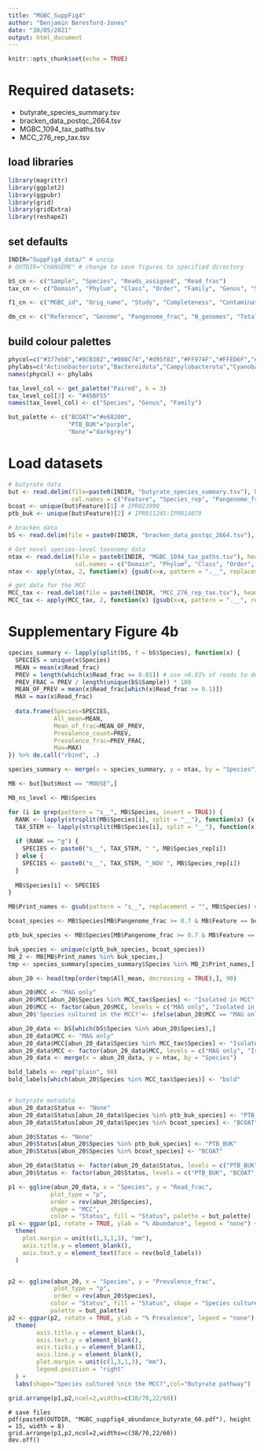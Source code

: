 ```yaml
---
title: "MGBC_SuppFig4"
author: "Benjamin Beresford-Jones"
date: "30/05/2021"
output: html_document
---
```


```r
knitr::opts_chunk$set(echo = TRUE)
```

# Required datasets:
- butyrate_species_summary.tsv
- bracken_data_postqc_2664.tsv
- MGBC_1094_tax_paths.tsv
- MCC_276_rep_tax.tsv

## load libraries
```r
library(magrittr)
library(ggplot2)
library(ggpubr)
library(grid)
library(gridExtra)
library(reshape2)
```

## set defaults
```r
INDIR="SuppFig4_data/" # unzip
# OUTDIR="CHANGEME" # change to save figures to specified directory

bS_cn <- c("Sample", "Species", "Reads_assigned", "Read_frac")
tax_cn <- c("Domain", "Phylum", "Class", "Order", "Family", "Genus", "Species")

f1_cn <- c("MGBC_id", "Orig_name", "Study", "Completeness", "Contamination", "Size", "N_contigs", "N50", "MCL", "QS", "CMseq", "Qual_level", "Lowest_tax_gtdb", "Lowest_tax_rank", "GTDB_taxonomy")

dm_cn <- c("Reference", "Genome", "Pangenome_frac", "N_genomes", "Total_genomes", "Mean_seq_id", "Max_seq_id", "Min_seq_id", "Mean_bit_score", "Clus_90_rep", "Species", "Host", "Taxonomy")
```

## build colour palettes
```r
phycol=c("#377eb8","#8CB302","#008C74","#d95f02","#FF974F","#FFED6F","#FDCDAC","#ffd92f","#e22426","#B3B3B3","#FBB4AE","#984ea3","#35478C","#7FC97F","#FF73C5","#BF5693")
phylabs=c("Actinobacteriota","Bacteroidota","Campylobacterota","Cyanobacteria","Deferribacterota","Desulfobacterota","Elusimicrobiota","Firmicutes","Firmicutes_A","Firmicutes_B","Firmicutes_C","Proteobacteria","Spirochaetota","Thermotogota","Verrucomicrobiota","Verrucomicrobiota_A")
names(phycol) <- phylabs

tax_level_col <- get_palette("Paired", k = 3)
tax_level_col[3] <- "#45BF55"
names(tax_level_col) <- c("Species", "Genus", "Family")

but_palette <- c("BCOAT"="#e68200",
                 "PTB_BUK"="purple", 
                 "None"="darkgrey")
```

# Load datasets
```r
# butyrate data
but <- read.delim(file=paste0(INDIR, "butyrate_species_summary.tsv"), header=F, 
                  col.names = c("Feature", "Species_rep", "Pangenome_frac", "Positive_genomes", "Total_genomes", "Species", "Host", "Taxonomy"))
bcoat <- unique(but$Feature)[1] # IPR023990
ptb_buk <- unique(but$Feature)[2] # IPR011245:IPR014079

# bracken data
bS <- read.delim(file = paste0(INDIR, "bracken_data_postqc_2664.tsv"), header = TRUE)

# Get novel species-level taxonomy data
ntax <- read.delim(file = paste0(INDIR, "MGBC_1094_tax_paths.tsv"), header = FALSE, 
                   col.names = c("Domain", "Phylum", "Class", "Order", "Family", "Genus", "Species"))
ntax <- apply(ntax, 2, function(x) {gsub(x=x, pattern = ".__", replacement = "")} ) %>% as.data.frame

# get data for the MCC
MCC_tax <- read.delim(file = paste0(INDIR, "MCC_276_rep_tax.tsv"), header = FALSE, col.names = c("MGBC", tax_cn))
MCC_tax <- apply(MCC_tax, 2, function(x) {gsub(x=x, pattern = ".__", replacement = "")} ) %>% as.data.frame
```


# Supplementary Figure 4b

```r
species_summary <- lapply(split(bS, f = bS$Species), function(x) {
  SPECIES = unique(x$Species)
  MEAN = mean(x$Read_frac)
  PREV = length(which(x$Read_frac >= 0.01)) # use >0.01% of reads to define prevalence # checkes using 0.1 -> max prev ~70%
  PREV_FRAC = PREV / length(unique(bS$Sample)) * 100
  MEAN_OF_PREV = mean(x$Read_frac[which(x$Read_frac >= 0.1)])
  MAX = max(x$Read_frac)
  
  data.frame(Species=SPECIES,
             All_mean=MEAN,
             Mean_of_frac=MEAN_OF_PREV,
             Prevalence_count=PREV,
             Prevalence_frac=PREV_FRAC,
             Max=MAX)
}) %>% do.call("rbind", .)

species_summary <- merge(x = species_summary, y = ntax, by = "Species")
```

```r
MB <- but[but$Host == "MOUSE",]

MB_ns_level <- MB$Species

for (i in grep(pattern = "s__", MB$Species, invert = TRUE)) {
  RANK <- lapply(strsplit(MB$Species[i], split = "__"), function(x) {x[1]}) %>% unlist
  TAX_STEM <- lapply(strsplit(MB$Species[i], split = "__"), function(x) {x[2]}) %>% unlist
  
  if (RANK == "g") {
    SPECIES <- paste0("s__", TAX_STEM, " ", MB$Species_rep[i])
  } else {
    SPECIES <- paste0("s__", TAX_STEM, "_NOV ", MB$Species_rep[i])
  }
  
  MB$Species[i] <- SPECIES
}

MB$Print_names <- gsub(pattern = "s__", replacement = "", MB$Species) # all names should be species-level

bcoat_species <- MB$Species[MB$Pangenome_frac >= 0.7 & MB$Feature == bcoat] %>% gsub(pattern = "s__", replacement = "")

ptb_buk_species <- MB$Species[MB$Pangenome_frac >= 0.7 & MB$Feature == ptb_buk] %>% gsub(pattern = "s__", replacement = "")
```


```r
buk_species <- unique(c(ptb_buk_species, bcoat_species))
MB_2 <- MB[MB$Print_names %in% buk_species,]
tmp <- species_summary[species_summary$Species %in% MB_2$Print_names,]

abun_20 <- head(tmp[order(tmp$All_mean, decreasing = TRUE),], 90)

abun_20$MCC <- "MAG only"
abun_20$MCC[abun_20$Species %in% MCC_tax$Species] <- "Isolated in MCC"
abun_20$MCC <- factor(abun_20$MCC, levels = c("MAG only", "Isolated in MCC"))
abun_20$'Species cultured in the MCC?'<- ifelse(abun_20$MCC == "MAG only", "No", "Yes")

abun_20_data <- bS[which(bS$Species %in% abun_20$Species),]
abun_20_data$MCC <- "MAG only"
abun_20_data$MCC[abun_20_data$Species %in% MCC_tax$Species] <- "Isolated in MCC"
abun_20_data$MCC <- factor(abun_20_data$MCC, levels = c("MAG only", "Isolated in MCC"))
abun_20_data <- merge(x = abun_20_data, y = ntax, by = "Species")

bold_labels <- rep("plain", 90)
bold_labels[which(abun_20$Species %in% MCC_tax$Species)] <- "bold"


# butyrate metadata
abun_20_data$Status <- "None"
abun_20_data$Status[abun_20_data$Species %in% ptb_buk_species] <- "PTB_BUK"
abun_20_data$Status[abun_20_data$Species %in% bcoat_species] <- "BCOAT"

abun_20$Status <- "None"
abun_20$Status[abun_20$Species %in% ptb_buk_species] <- "PTB_BUK"
abun_20$Status[abun_20$Species %in% bcoat_species] <- "BCOAT"

abun_20_data$Status <- factor(abun_20_data$Status, levels = c("PTB_BUK", "BCOAT", "None"))
abun_20$Status <- factor(abun_20$Status, levels = c("PTB_BUK", "BCOAT", "None"))

p1 <- ggline(abun_20_data, x = "Species", y = "Read_frac",
            plot_type = "p", 
            order = rev(abun_20$Species), 
            shape = "MCC",
            color = "Status", fill = "Status", palette = but_palette)
p1 <- ggpar(p1, rotate = TRUE, ylab = "% Abundance", legend = "none") +
  theme(
    plot.margin = unit(c(1,3,1,3), "mm"),
    axis.title.y = element_blank(),
    axis.text.y = element_text(face = rev(bold_labels))
  )


p2 <- ggline(abun_20, x = "Species", y = "Prevalence_frac",
             plot_type = "p",
             order = rev(abun_20$Species),
            color = "Status", fill = "Status", shape = "Species cultured in the MCC?",
            palette = but_palette)
p2 <- ggpar(p2, rotate = TRUE, ylab = "% Prevalence", legend = "none") +
  theme(
        axis.title.y = element_blank(), 
        axis.text.y = element_blank(), 
        axis.ticks.y = element_blank(),
        axis.line.y = element_blank(),
        plot.margin = unit(c(1,3,1,3), "mm"),
        legend.position = "right"
  ) +
  labs(shape="Species cultured \nin the MCC?",col="Butyrate pathway") 

grid.arrange(p1,p2,ncol=2,widths=c(38/70,22/60))
```

```{#r}
# save files
pdf(paste0(OUTDIR, "MGBC_suppfig4_abundance_butyrate_60.pdf"), height = 15, width = 8)
grid.arrange(p1,p2,ncol=2,widths=c(38/70,22/60))
dev.off()
```



